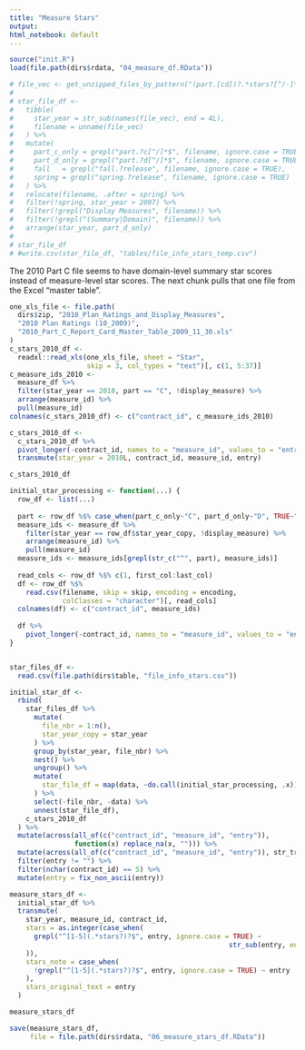 ```yaml
---
title: "Measure Stars"
output:
html_notebook: default
---
```


```r
source("init.R")
load(file.path(dirs$rdata, "04_measure_df.RData"))
```


```r
# file_vec <- get_unzipped_files_by_pattern("(part.[cd])?.*stars?[^/-]*csv$")
# 
# star_file_df <-
#   tibble(
#     star_year = str_sub(names(file_vec), end = 4L),
#     filename = unname(file_vec)
#   ) %>%
#   mutate(
#     part_c_only = grepl("part.?c[^/]*$", filename, ignore.case = TRUE),
#     part_d_only = grepl("part.?d[^/]*$", filename, ignore.case = TRUE),
#     fall   = grepl("fall.?release", filename, ignore.case = TRUE),
#     spring = grepl("spring.?release", filename, ignore.case = TRUE)
#   ) %>%
#   relocate(filename, .after = spring) %>%
#   filter(!spring, star_year > 2007) %>%
#   filter(!grepl("Display Measures", filename)) %>%
#   filter(!grepl("(Summary|Domain)", filename)) %>%
#   arrange(star_year, part_d_only)
# 
# star_file_df
# #write.csv(star_file_df, "tables/file_info_stars_temp.csv")
```


The 2010 Part C file seems to have domain-level summary star scores instead of measure-level star scores. The next chunk pulls that one file from the Excel "master table".

```r
one_xls_file <- file.path(
  dirs$zip, "2010_Plan_Ratings_and_Display_Measures",
  "2010 Plan Ratings (10_2009)",
  "2010_Part_C_Report_Card_Master_Table_2009_11_30.xls"
)
c_stars_2010_df <-
  readxl::read_xls(one_xls_file, sheet = "Star",
                   skip = 3, col_types = "text")[, c(1, 5:37)]
c_measure_ids_2010 <-
  measure_df %>%
  filter(star_year == 2010, part == "C", !display_measure) %>%
  arrange(measure_id) %>%
  pull(measure_id)
colnames(c_stars_2010_df) <- c("contract_id", c_measure_ids_2010)

c_stars_2010_df <-
  c_stars_2010_df %>%
  pivot_longer(-contract_id, names_to = "measure_id", values_to = "entry") %>%
  transmute(star_year = 2010L, contract_id, measure_id, entry)

c_stars_2010_df
```


```r
initial_star_processing <- function(...) {
  row_df <- list(...)
  
  part <- row_df %$% case_when(part_c_only~"C", part_d_only~"D", TRUE~"")
  measure_ids <- measure_df %>%
    filter(star_year == row_df$star_year_copy, !display_measure) %>%
    arrange(measure_id) %>%
    pull(measure_id)
  measure_ids <- measure_ids[grepl(str_c("^", part), measure_ids)]
  
  read_cols <- row_df %$% c(1, first_col:last_col)
  df <- row_df %$%
    read.csv(filename, skip = skip, encoding = encoding,
             colClasses = "character")[, read_cols]
  colnames(df) <- c("contract_id", measure_ids)
  
  df %>%
    pivot_longer(-contract_id, names_to = "measure_id", values_to = "entry")
}


star_files_df <-
  read.csv(file.path(dirs$table, "file_info_stars.csv"))

initial_star_df <-
  rbind(
    star_files_df %>%
      mutate(
        file_nbr = 1:n(),
        star_year_copy = star_year
      ) %>%
      group_by(star_year, file_nbr) %>%
      nest() %>%
      ungroup() %>%
      mutate(
        star_file_df = map(data, ~do.call(initial_star_processing, .x))
      ) %>%
      select(-file_nbr, -data) %>%
      unnest(star_file_df),
    c_stars_2010_df
  ) %>%
  mutate(across(all_of(c("contract_id", "measure_id", "entry")),
                function(x) replace_na(x, ""))) %>%
  mutate(across(all_of(c("contract_id", "measure_id", "entry")), str_trim)) %>%
  filter(entry != "") %>%
  filter(nchar(contract_id) == 5) %>%
  mutate(entry = fix_non_ascii(entry))

measure_stars_df <-
  initial_star_df %>%
  transmute(
    star_year, measure_id, contract_id,
    stars = as.integer(case_when(
      grepl("^[1-5](.*stars?)?$", entry, ignore.case = TRUE) ~
                                                      str_sub(entry, end = 1L)
    )),
    stars_note = case_when(
      !grepl("^[1-5](.*stars?)?$", entry, ignore.case = TRUE) ~ entry
    ),
    stars_original_text = entry
  )

measure_stars_df
```


```r
save(measure_stars_df,
     file = file.path(dirs$rdata, "06_measure_stars_df.RData"))
```



